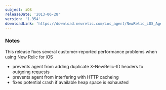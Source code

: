 ```yaml
---
subject: iOS
releaseDate: '2013-06-28'
version: '1.354'
downloadLink: 'https://download.newrelic.com/ios_agent/NewRelic_iOS_Agent_1.354.zip'
---
```


### Notes

This release fixes several customer-reported performance problems when using New Relic for iOS

* prevents agent from adding duplicate X-NewRelic-ID headers to outgoing requests
* prevents agent from interfering with HTTP cacheing
* fixes potential crash if available heap space is exhausted
